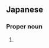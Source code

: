 ==Japanese==
{{ja-kanjitab|yomi=k|いけ|はら}}

===Proper noun===
{{ja-pos|proper|いけはら}}

# {{surname|lang=ja|sort=いけはら}}